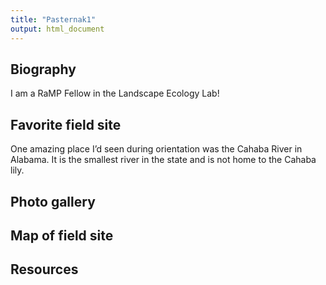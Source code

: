 ```yaml
---
title: "Pasternak1"
output: html_document
---
```


## Biography

I am a RaMP Fellow in the Landscape Ecology Lab!

## Favorite field site

One amazing place I'd seen during orientation was the Cahaba River in Alabama. It is the smallest river in the state and is not home to the Cahaba lily.

## Photo gallery



## Map of field site


## Resources

